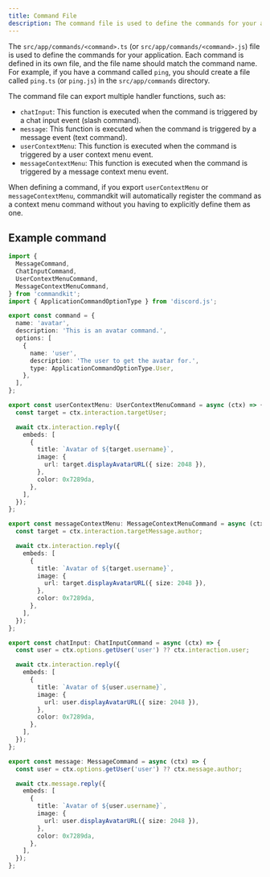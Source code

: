 ```yaml
---
title: Command File
description: The command file is used to define the commands for your application.
---
```


The `src/app/commands/<command>.ts` (or `src/app/commands/<command>.js`) file is used to define the commands for your application. Each command is defined in its own file, and the file name should match the command name. For example, if you have a command called `ping`, you should create a file called `ping.ts` (or `ping.js`) in the `src/app/commands` directory.

The command file can export multiple handler functions, such as:

- `chatInput`: This function is executed when the command is triggered by a chat input event (slash command).
- `message`: This function is executed when the command is triggered by a message event (text command).
- `userContextMenu`: This function is executed when the command is triggered by a user context menu event.
- `messageContextMenu`: This function is executed when the command is triggered by a message context menu event.

When defining a command, if you export `userContextMenu` or `messageContextMenu`, commandkit will automatically register the command as a context menu command without you having to explicitly define them as one.

## Example command

```ts title="src/app/commands/avatar.ts"
import {
  MessageCommand,
  ChatInputCommand,
  UserContextMenuCommand,
  MessageContextMenuCommand,
} from 'commandkit';
import { ApplicationCommandOptionType } from 'discord.js';

export const command = {
  name: 'avatar',
  description: 'This is an avatar command.',
  options: [
    {
      name: 'user',
      description: 'The user to get the avatar for.',
      type: ApplicationCommandOptionType.User,
    },
  ],
};

export const userContextMenu: UserContextMenuCommand = async (ctx) => {
  const target = ctx.interaction.targetUser;

  await ctx.interaction.reply({
    embeds: [
      {
        title: `Avatar of ${target.username}`,
        image: {
          url: target.displayAvatarURL({ size: 2048 }),
        },
        color: 0x7289da,
      },
    ],
  });
};

export const messageContextMenu: MessageContextMenuCommand = async (ctx) => {
  const target = ctx.interaction.targetMessage.author;

  await ctx.interaction.reply({
    embeds: [
      {
        title: `Avatar of ${target.username}`,
        image: {
          url: target.displayAvatarURL({ size: 2048 }),
        },
        color: 0x7289da,
      },
    ],
  });
};

export const chatInput: ChatInputCommand = async (ctx) => {
  const user = ctx.options.getUser('user') ?? ctx.interaction.user;

  await ctx.interaction.reply({
    embeds: [
      {
        title: `Avatar of ${user.username}`,
        image: {
          url: user.displayAvatarURL({ size: 2048 }),
        },
        color: 0x7289da,
      },
    ],
  });
};

export const message: MessageCommand = async (ctx) => {
  const user = ctx.options.getUser('user') ?? ctx.message.author;

  await ctx.message.reply({
    embeds: [
      {
        title: `Avatar of ${user.username}`,
        image: {
          url: user.displayAvatarURL({ size: 2048 }),
        },
        color: 0x7289da,
      },
    ],
  });
};
```
